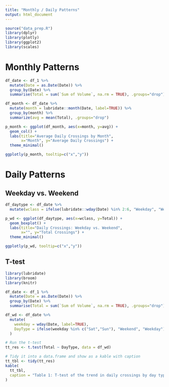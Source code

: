 ```yaml
---
title: "Monthly / Daily Patterns"
output: html_document
---
```

```r
source("data_prep.R")
library(dplyr)
library(plotly)
library(ggplot2)
library(scales)
```

# Monthly Patterns
```r
df_date <- df_1 %>%
  mutate(Date = as.Date(Date)) %>%
  group_by(Date) %>%
  summarise(Total = sum(`Sum of Volume`, na.rm = TRUE), .groups="drop")

df_month <- df_date %>%
  mutate(month = lubridate::month(Date, label=TRUE)) %>%
  group_by(month) %>%
  summarize(avg = mean(Total), .groups="drop")

p_month <- ggplot(df_month, aes(x=month, y=avg)) +
  geom_col() +
  labs(title="Average Daily Crossings by Month",
       x="Month", y="Average Daily Crossings") +
  theme_minimal()

ggplotly(p_month, tooltip=c("x","y"))
```

# Daily Patterns {.tabset}
## Weekday vs. Weekend
```r
df_daytype <- df_date %>%
  mutate(wclass = ifelse(lubridate::wday(Date) %in% 2:6, "Weekday", "Weekend"))

p_wd <- ggplot(df_daytype, aes(x=wclass, y=Total)) +
  geom_boxplot() +
  labs(title="Daily Crossings: Weekday vs. Weekend",
       x="", y="Total Crossings") +
  theme_minimal()

ggplotly(p_wd, tooltip=c("x","y"))
```

## T-test
<style>
  table caption {
    color: black !important;
  }
</style>
```r
library(lubridate)
library(broom)
library(knitr)

df_date <- df_1 %>%
  mutate(Date = as.Date(Date)) %>%
  group_by(Date) %>%
  summarise(Total = sum(`Sum of Volume`, na.rm = TRUE), .groups="drop")

df_wd <- df_date %>%
  mutate(
    weekday = wday(Date, label=TRUE),
    DayType = ifelse(weekday %in% c("Sat","Sun"), "Weekend", "Weekday")
  )

# Run the t-test
tt_res <- t.test(Total ~ DayType, data = df_wd)

# Tidy it into a data.frame and show as a kable with caption
tt_tbl <- tidy(tt_res)
kable(
  tt_tbl,
  caption = "Table 1: T-test of the trend in daily crossings by day type (Weekday vs. Weekend), verifying the pattern seen in the boxplot."
)
```
